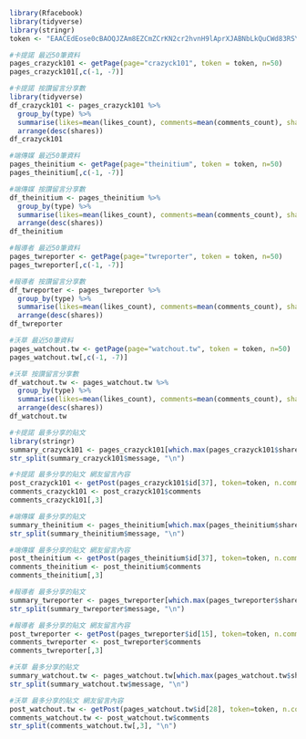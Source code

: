 ```{r}
library(Rfacebook)
library(tidyverse)
library(stringr)
token <- "EAACEdEose0cBAOQJZAm8EZCmZCrKN2cr2hvnH9lAprXJABNbLkQuCWd83RSY5rCDSRu2pGGlWLMEOegod2Qrw7x8P36J2DNJlSgbAoFhxl2kEu5MhL8BNviLVOidZBaPuGhhZB7FjWTZCSH5LZBZCurcOlORvZALynv1XQGmytspD7dV89YKNfh8RcCg3vbgJOFc664cZCZAVPBKgZDZD"
```

```{r}
#卡提諾 最近50筆資料
pages_crazyck101 <- getPage(page="crazyck101", token = token, n=50)  
pages_crazyck101[,c(-1, -7)]
```

```{r}
#卡提諾 按讚留言分享數
library(tidyverse)
df_crazyck101 <- pages_crazyck101 %>%
  group_by(type) %>%
  summarise(likes=mean(likes_count), comments=mean(comments_count), shares=mean(shares_count)) %>%
  arrange(desc(shares))
df_crazyck101
```

```{r}
#端傳媒 最近50筆資料
pages_theinitium <- getPage(page="theinitium", token = token, n=50)  
pages_theinitium[,c(-1, -7)]
```

```{r}
#端傳媒 按讚留言分享數
df_theinitium <- pages_theinitium %>%
  group_by(type) %>%
  summarise(likes=mean(likes_count), comments=mean(comments_count), shares=mean(shares_count)) %>%
  arrange(desc(shares))
df_theinitium
```

```{r}
#報導者 最近50筆資料
pages_twreporter <- getPage(page="twreporter", token = token, n=50)  
pages_twreporter[,c(-1, -7)]
```

```{r}
#報導者 按讚留言分享數
df_twreporter <- pages_twreporter %>%
  group_by(type) %>%
  summarise(likes=mean(likes_count), comments=mean(comments_count), shares=mean(shares_count)) %>%
  arrange(desc(shares))
df_twreporter
```

```{r}
#沃草 最近50筆資料
pages_watchout.tw <- getPage(page="watchout.tw", token = token, n=50)  
pages_watchout.tw[,c(-1, -7)]
```

```{r}
#沃草 按讚留言分享數
df_watchout.tw <- pages_watchout.tw %>%
  group_by(type) %>%
  summarise(likes=mean(likes_count), comments=mean(comments_count), shares=mean(shares_count)) %>%
  arrange(desc(shares))
df_watchout.tw
```



```{r}
#卡提諾 最多分享的貼文
library(stringr)
summary_crazyck101 <- pages_crazyck101[which.max(pages_crazyck101$shares_count),]
str_split(summary_crazyck101$message, "\n")
```

```{r}
#卡提諾 最多分享的貼文 網友留言內容
post_crazyck101 <- getPost(pages_crazyck101$id[37], token=token, n.comments=20, likes=FALSE)
comments_crazyck101 <- post_crazyck101$comments
comments_crazyck101[,3]
```

```{r}
#端傳媒 最多分享的貼文
summary_theinitium <- pages_theinitium[which.max(pages_theinitium$shares_count),]
str_split(summary_theinitium$message, "\n")
```

```{r}
#端傳媒 最多分享的貼文 網友留言內容
post_theinitium <- getPost(pages_theinitium$id[37], token=token, n.comments=20, likes=FALSE)
comments_theinitium <- post_theinitium$comments
comments_theinitium[,3]
```

```{r}
#報導者 最多分享的貼文
summary_twreporter <- pages_twreporter[which.max(pages_twreporter$shares_count),]
str_split(summary_twreporter$message, "\n")
```

```{r}
#報導者 最多分享的貼文 網友留言內容
post_twreporter <- getPost(pages_twreporter$id[15], token=token, n.comments=20, likes=FALSE)
comments_twreporter <- post_twreporter$comments
comments_twreporter[,3]
```

```{r}
#沃草 最多分享的貼文
summary_watchout.tw <- pages_watchout.tw[which.max(pages_watchout.tw$shares_count),]
str_split(summary_watchout.tw$message, "\n")
```

```{r}
#沃草 最多分享的貼文 網友留言內容
post_watchout.tw <- getPost(pages_watchout.tw$id[28], token=token, n.comments=20, likes=FALSE)
comments_watchout.tw <- post_watchout.tw$comments
str_split(comments_watchout.tw[,3], "\n")
```
